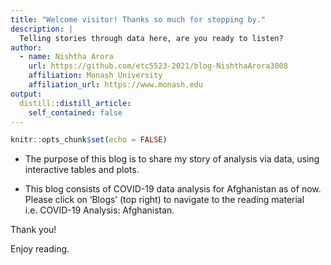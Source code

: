 ```yaml
---
title: "Welcome visitor! Thanks so much for stopping by."
description: |
  Telling stories through data here, are you ready to listen?
author:
  - name: Nishtha Arora 
    url: https://github.com/etc5523-2021/blog-NishthaArora3008
    affiliation: Monash University
    affiliation_url: https://www.monash.edu
output:
  distill::distill_article:
    self_contained: false
---
```


```r
knitr::opts_chunk$set(echo = FALSE)
```

- The purpose of this blog is to share my story of analysis via data, using interactive tables and plots.

- This blog consists of COVID-19 data analysis for Afghanistan as of now. Please click on 'Blogs' (top right) to navigate to the reading material i.e. COVID-19 Analysis: Afghanistan.

Thank you!

Enjoy reading.


